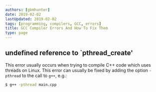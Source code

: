 ```yaml
---
authors: [gbmhunter]
date: 2019-02-02
lastUpdated: 2019-02-02
tags: [programming, compilers, GCC, errors]
title: GCC Compiler Errors And How To Fix Them
type: page
---
```


## undefined reference to `pthread_create'

This error usually occurs when trying to compile C++ code which uses threads on Linux. This error can usually be fixed by adding the option `-pthread` to the call to `g++`, e.g.:

```sh
$ g++ -pthread main.cpp
```
